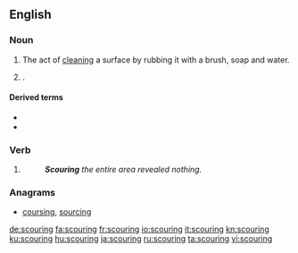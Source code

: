 ==English==

===Noun===
{{en-noun}}

#  The act of [[clean]]ing a surface by rubbing it with a brush, soap and water.
# {{context|of livestock|lang=en}} {{l|en|diarrhea|Diarrhea}}.

====Derived terms====
* {{l|en|scouring pad}}
* {{l|en|scouring brush}}

===Verb===
{{head|en|present participle}}

# {{present participle of|scour|lang=en|nocat=1}}
#: '''''Scouring''' the entire area revealed nothing.''

===Anagrams===
* [[coursing#English|coursing]], [[sourcing#English|sourcing]]

[[de:scouring]]
[[fa:scouring]]
[[fr:scouring]]
[[io:scouring]]
[[it:scouring]]
[[kn:scouring]]
[[ku:scouring]]
[[hu:scouring]]
[[ja:scouring]]
[[ru:scouring]]
[[ta:scouring]]
[[vi:scouring]]